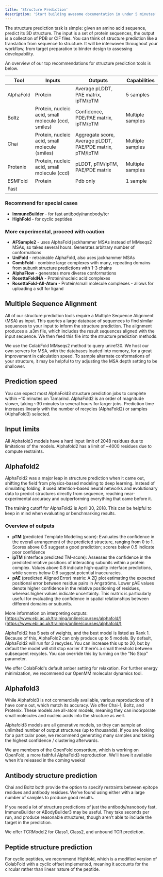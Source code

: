 ```yaml
---
title: 'Structure Prediction'
description: 'Start building awesome documentation in under 5 minutes'
---
```


The structure prediction task is simple: given an amino acid sequence, predict its 3D structure. The input is a set of protein sequences, the output is a collection of PDB or CIF files. You can think of structure prediction like a translation from sequence to structure. It will be interwoven throughout your workflow, from target preparation to binder design to assessing developability. 

An overview of our top recommendations for structure prediction tools is below. 

| Tool | Inputs | Outputs | Capabilities |
|------|---------|----------|--------------|
| AlphaFold | Protein | Average pLDDT, PAE matrix, ipTM/pTM | 5 samples |
| Boltz | Protein, nucleic acid, small molecule (ccd, smiles) | Confidence, PDE/PAE matrix, ipTM/pTM | Multiple samples |
| Chai | Protein, nucleic acid, small molecule (smiles) | Aggregate score, Average pLDDT, PAE/PDE matrix, pTM/ipTM | Multiple samples |
| Protenix | Protein, nucleic acid, small molecule (ccd) | pLDDT, pTM/ipTM, PAE/PDE matrix | Multiple samples |
| ESMFold | Protein | Pdb only | 1 sample |
| Fast | | | |

### Recommend for special cases
- **ImmuneBuilder** - for fast antibody/nanobody/tcr
- **HighFold** - for cyclic peptides

### More experimental, proceed with caution
- **AFSample2** - uses AlphaFold jackhammer MSAs instead of MMseqs2 MSAs, so takes several hours. Generates arbitrary number of conformations
- **UniFold** - retrainable AlphaFold, also uses jackhammer MSAs
- **CombFold** - combine large complexes with many, repeating domains from subunit structure predictions with 1-3 chains
- **AlphaFlow** - generates more diverse conformations
- **RosettaFoldNA** - Protein/nucleic acid complexes
- **RosettaFold-All-Atom** - Protein/small molecule complexes - allows for uploading a sdf for ligand

## Multiple Sequence Alignment

All of our structure prediction tools require a Multiple Sequence Alignment (MSA) as input. This queries a large database of sequences to find similar sequences to your input to inform the structure prediction. The alignment produces a .a3m file, which includes the result sequences aligned with the input sequence. We then feed this file into the structure prediction methods. 

We use the ColabFold MMseqs2 method to query uniref30. We host our own servers for MSA, with the databases loaded into memory, for a great improvement in calculation speed. To sample alternate conformations of your structure, it may be helpful to try adjusting the MSA depth setting to be shallower. 

## Prediction speed
You can expect most AlphaFold3 structure prediction jobs to complete within ~10 minutes on Tamarind. AlphaFold2 is an order of magnitude slower, taking ~30 minutes to several hours for larger jobs. Prediction time increases linearly with the number of recycles (AlphaFold2) or samples (AlphaFold3) selected. 

## Input limits
All Alphafold3 models have a hard input limit of 2048 residues due to limitations of the models. Alphafold2 has a limit of ~4000 residues due to compute restraints. 

## Alphafold2
AlphaFold2 was a major leap in structure prediction when it came out, shifting the field from physics-based modeling to deep learning. Instead of simulating folding, it used attention-based neural networks and evolutionary data to predict structures directly from sequence, reaching near-experimental accuracy and outperforming everything that came before it.

The training cutoff for AlphaFold2 is April 30, 2018. This can be helpful to keep in mind when evaluating or benchmarking results. 

### Overview of outputs
- **pTM** (predicted Template Modeling score): Evaluates the confidence in the overall arrangement of the predicted structure, ranging from 0 to 1. Scores above 0.5 suggest a good prediction; scores below 0.5 indicate poor confidence
- **ipTM** (interface predicted TM-score): Assesses the confidence in the predicted relative positions of interacting subunits within a protein complex. Values above 0.8 indicate high-quality interface predictions, while scores below 0.6 suggest potential inaccuracies. ​
- **pAE** (predicted Aligned Error) matrix: A 2D plot estimating the expected positional error between residue pairs in Ångströms. Lower pAE values denote higher confidence in the relative positioning of residues, whereas higher values indicate uncertainty. This matrix is particularly useful for evaluating the confidence in spatial relationships between different domains or subunits. 

More information on interpreting outputs: [https://www.ebi.ac.uk/training/online/courses/alphafold/](https://www.ebi.ac.uk/training/online/courses/alphafold/)

AlphaFold2 has 5 sets of weights, and the best model is listed as Rank 1. Because of this, AlphaFold2 can only produce up to 5 models. By default, AlphaFold2 will run for 3 recycles. You can increase this up to 20, but by default the model will still stop earlier if there's a small threshold between subsequent recycles. You can override this by turning on the "No Stop" parameter. 

We offer ColabFold's default amber setting for relaxation. For further energy minimization, we recommend our OpenMM molecular dynamics tool. 

## Alphafold3
While Alphafold3 is not commercially available, various reproductions of it have come out, which match its accuracy. We offer Chai-1, Boltz, and Protenix. These models are all-atom models, meaning they can incorporate small molecules and nucleic acids into the structure as well. 

Alphafold3 models are all generative models, so they can sample an unlimited number of output structures (up to thousands). If you are looking for a particular pose, we recommend generating many samples and taking the highest confidence / clustering afterwards. 

We are members of the OpenFold consortium, which is working on OpenFold, a more faithful AlphaFold3 reproduction. We'll have it available when it's released in the coming weeks!

## Antibody structure prediction
Chai and Boltz both provide the option to specify restraints between epitope residues and antibody residues. We've found using either with a large number of samples to produce good results.  

If you need a lot of structure predictions of just the antibody/nanobody fast, ImmuneBuilder or ABodyBuilder3 may be useful. They take seconds per run, and produce reasonable structures, though aren't able to include the target in the prediction. 

We offer TCRModel2 for Class1, Class2, and unbound TCR prediction. 

## Peptide structure prediction
For cyclic peptides, we recommend Highfold, which is a modified version of ColabFold with a cyclic offset implemented, meaning it accounts for the circular rather than linear nature of the peptide.
